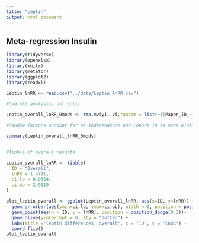 ```yaml
---
title: "Leptin"
output: html_document
---
```


## Meta-regression Insulin

```r
library(tidyverse)
library(openxlsx)  
library(knitr)
library(metafor)
library(ggplot2)
library(readxl)
```

```r
Leptin_lnRR <- read.csv("../data/Leptin_lnRR.csv") 

```

```r

#Overall analysis, not split

Leptin_overall_lnRR_0mods <- rma.mv(yi, vi,random = list(~1|Paper_ID,~1|Cohort_ID), data=Leptin_lnRR, method = 'REML')

#Random factors account for no independence and Cohort ID is more biologically meaningful. Can use only Cohort ID for small datasets like this

summary(Leptin_overall_lnRR_0mods)


#Tibble of overall results

Leptin_overall_lnRR <- tibble(
  ID = "Overall", 
  lnRR = 1.4741,
  ci.lb = 0.0364,
  ci.ub = 2.9119
)

plot_leptin_overall <- ggplot(Leptin_overall_lnRR, aes(x=ID, y=lnRR)) + 
  geom_errorbar(aes(ymin=ci.lb, ymax=ci.ub), width = 0, position = position_dodge(0.3)) +
  geom_point(aes(x = ID, y = lnRR), position = position_dodge(0.3))+
  geom_hline(yintercept = 0, lty = "dotted") +
  labs(title ="leptin differences, overall", x = "ID", y = "lnRR") +
  coord_flip()
plot_leptin_overall
```